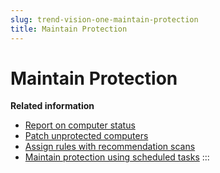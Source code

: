 ```yaml
---
slug: trend-vision-one-maintain-protection
title: Maintain Protection
---
```

# Maintain Protection

**Related information**

- [Report on computer status](report-computer-status.mdx)
- [Patch unprotected computers](patch-unprotected-computers.mdx)
- [Assign rules with recommendation scans](assign-rules-recommendation-scans.mdx)
- [Maintain protection using scheduled tasks](protection-scheduled-tasks.mdx)
:::
